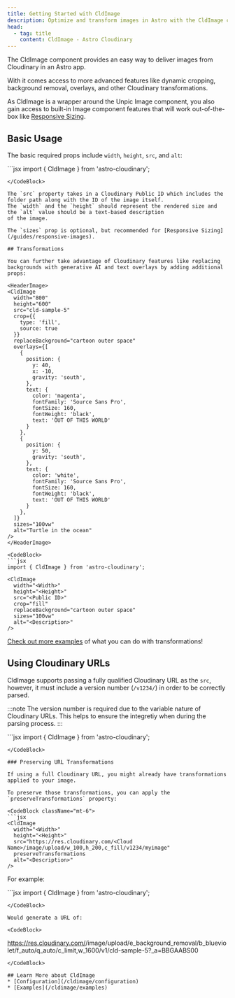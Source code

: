 ```yaml
---
title: Getting Started with CldImage
description: Optimize and transform images in Astro with the CldImage component.
head:
  - tag: title
    content: CldImage - Astro Cloudinary
---
```



The CldImage component provides an easy way to deliver images from Cloudinary in an Astro app.

With it comes access to more advanced features like dynamic cropping, background removal, overlays, and other Cloudinary transformations.

As CldImage is a wrapper around the Unpic Image component, you also gain access to built-in Image component features that will work out-of-the-box like [Responsive Sizing](/guides/responsive-images).

## Basic Usage

The basic required props include `width`, `height`, `src`, and `alt`:

<HeaderImage>
  <CldImage
    width="1870"
    height="1250"
    src="cld-sample-5"
    sizes="100vw"
    alt="A variety of colorful and appetizing breakfast dishes, including waffles, oatmeal, and fresh fruits, are arranged on a white surface, accompanied by various condiments and utensils."
  />
</HeaderImage>

<CodeBlock>
  ```jsx
  import { CldImage } from 'astro-cloudinary';

  <CldImage
    width="<Width>"
    height="<Height>"
    src="<Public ID>"
    sizes="100vw"
    alt="<Description>"
  />
  ```
</CodeBlock>

The `src` property takes in a Cloudinary Public ID which includes the folder path along with the ID of the image itself.
The `width` and the `height` should represent the rendered size and the `alt` value should be a text-based description
of the image.

The `sizes` prop is optional, but recommended for [Responsive Sizing](/guides/responsive-images).

## Transformations

You can further take advantage of Cloudinary features like replacing backgrounds with generative AI and text overlays by adding additional props:

<HeaderImage>
  <CldImage
    width="800"
    height="600"
    src="cld-sample-5"
    crop={{
      type: 'fill',
      source: true
    }}
    replaceBackground="cartoon outer space"
    overlays={[
      {
        position: {
          y: 40,
          x: -10,
          gravity: 'south',
        },
        text: {
          color: 'magenta',
          fontFamily: 'Source Sans Pro',
          fontSize: 160,
          fontWeight: 'black',
          text: 'OUT OF THIS WORLD'
        }
      },
      {
        position: {
          y: 50,
          gravity: 'south',
        },
        text: {
          color: 'white',
          fontFamily: 'Source Sans Pro',
          fontSize: 160,
          fontWeight: 'black',
          text: 'OUT OF THIS WORLD'
        }
      },
    ]}
    sizes="100vw"
    alt="Turtle in the ocean"
  />
</HeaderImage>

<CodeBlock>
  ```jsx
  import { CldImage } from 'astro-cloudinary';

  <CldImage
    width="<Width>"
    height="<Height>"
    src="<Public ID>"
    crop="fill"
    replaceBackground="cartoon outer space"
    sizes="100vw"
    alt="<Description>"
  />
  ```
</CodeBlock>

[Check out more examples](/cldimage/examples) of what you can do with transformations!

## Using Cloudinary URLs

CldImage supports passing a fully qualified Cloudinary URL as the `src`, however, it
must include a version number (`/v1234/`) in order to be correctly parsed.

:::note
The version number is required due to the variable nature of Cloudinary URLs. This helps
to ensure the integretiy when during the parsing process.
:::

<CodeBlock className="mt-6">
```jsx
import { CldImage } from 'astro-cloudinary';

<CldImage
  width="<Width>"
  height="<Height>"
  src="https://res.cloudinary.com/mycloud/image/upload/v1234/myimage"
  alt="<Description>"
/>
```
</CodeBlock>

### Preserving URL Transformations

If using a full Cloudinary URL, you might already have transformations applied to your image.

To preserve those transformations, you can apply the `preserveTransformations` property:

<CodeBlock className="mt-6">
```jsx
<CldImage
  width="<Width>"
  height="<Height>"
  src="https://res.cloudinary.com/<Cloud Name>/image/upload/w_100,h_200,c_fill/v1234/myimage"
  preserveTransformations
  alt="<Description>"
/>
```
</CodeBlock>

For example:

<HeaderImage>
  <CldImage
    width="800"
    height="600"
    src="https://res.cloudinary.com/astro-cloudinary/image/upload/e_background_removal/b_blueviolet/f_auto/q_auto/v1/cld-sample-5"
    preserveTransformations
    alt="test"
  />
</HeaderImage>

<CodeBlock>
  ```jsx
  import { CldImage } from 'astro-cloudinary';

  <CldImage
    width="<Width>"
    height="<Height>"
    src="https://res.cloudinary.com/<Cloud Name>/image/upload/e_background_removal/b_blueviolet/f_auto/q_auto/v1/cld-sample-5"
    preserveTransformations
    alt="test"
  />
  ```
</CodeBlock>

Would generate a URL of:

<CodeBlock>
  ```
  https://res.cloudinary.com/<Cloud Name>/image/upload/e_background_removal/b_blueviolet/f_auto/q_auto/c_limit,w_1600/v1/cld-sample-5?_a=BBGAABS00
  ```
</CodeBlock>

## Learn More about CldImage
* [Configuration](/cldimage/configuration)
* [Examples](/cldimage/examples)
